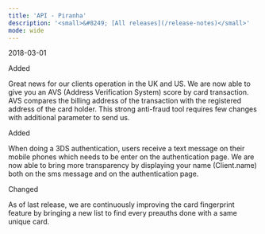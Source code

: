 ```yaml
---
title: 'API - Piranha'  
description: '<small>&#8249; [All releases](/release-notes)</small>'
mode: wide
---
```

<span class="date">2018-03-01</span>  
  
  
<div class="pill pill-green">Added</div>  
  

Great news for our clients operation in the UK and US. We are now able to give you an AVS (Address Verification System) score by card transaction. AVS compares the billing address of the transaction with the registered address of the card holder. This strong anti-fraud tool requires few changes with additional parameter to send us.  
<div class="pill pill-green">Added</div>  
  

When doing a 3DS authentication, users receive a text message on their mobile phones which needs to be enter on the authentication page. We are now able to bring more transparency by displaying your name (Client.name) both on the sms message and on the authentication page.  
<div class="pill pill-blue">Changed</div>
  

As of last release, we are continuously improving the card fingerprint feature by bringing a new list to find every preauths done with a same unique card.